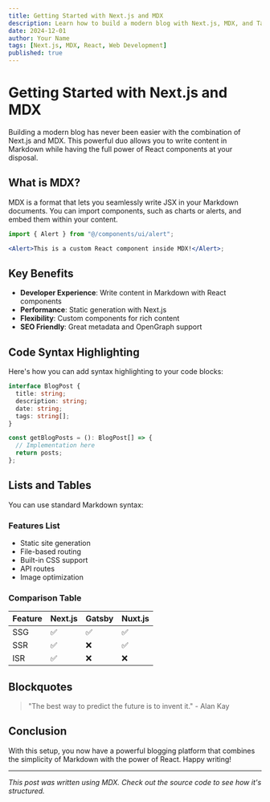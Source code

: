 ```yaml
---
title: Getting Started with Next.js and MDX
description: Learn how to build a modern blog with Next.js, MDX, and Tailwind CSS for an amazing developer experience.
date: 2024-12-01
author: Your Name
tags: [Next.js, MDX, React, Web Development]
published: true
---
```


# Getting Started with Next.js and MDX

Building a modern blog has never been easier with the combination of Next.js and MDX. This powerful duo allows you to write content in Markdown while having the full power of React components at your disposal.

## What is MDX?

MDX is a format that lets you seamlessly write JSX in your Markdown documents. You can import components, such as charts or alerts, and embed them within your content.

```jsx
import { Alert } from "@/components/ui/alert";

<Alert>This is a custom React component inside MDX!</Alert>;
```

## Key Benefits

- **Developer Experience**: Write content in Markdown with React components
- **Performance**: Static generation with Next.js
- **Flexibility**: Custom components for rich content
- **SEO Friendly**: Great metadata and OpenGraph support

## Code Syntax Highlighting

Here's how you can add syntax highlighting to your code blocks:

```typescript
interface BlogPost {
  title: string;
  description: string;
  date: string;
  tags: string[];
}

const getBlogPosts = (): BlogPost[] => {
  // Implementation here
  return posts;
};
```

## Lists and Tables

You can use standard Markdown syntax:

### Features List

- Static site generation
- File-based routing
- Built-in CSS support
- API routes
- Image optimization

### Comparison Table

| Feature | Next.js | Gatsby | Nuxt.js |
| ------- | ------- | ------ | ------- |
| SSG     | ✅      | ✅     | ✅      |
| SSR     | ✅      | ❌     | ✅      |
| ISR     | ✅      | ❌     | ❌      |

## Blockquotes

> "The best way to predict the future is to invent it." - Alan Kay

## Conclusion

With this setup, you now have a powerful blogging platform that combines the simplicity of Markdown with the power of React. Happy writing!

---

_This post was written using MDX. Check out the source code to see how it's structured._
